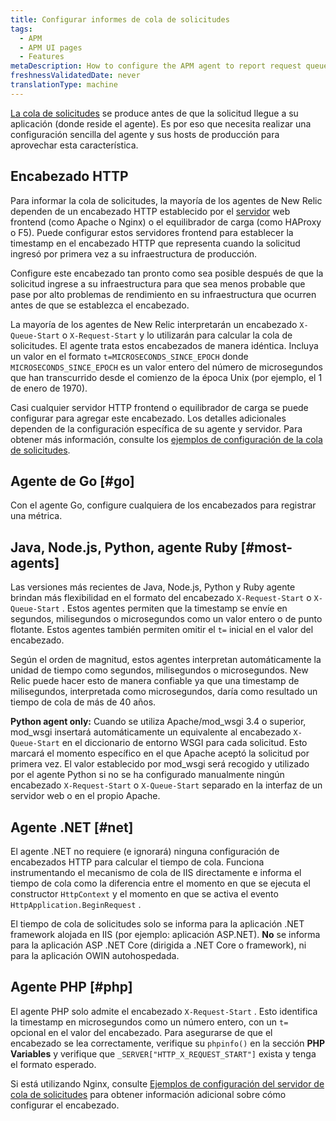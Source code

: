 ```yaml
---
title: Configurar informes de cola de solicitudes
tags:
  - APM
  - APM UI pages
  - Features
metaDescription: How to configure the APM agent to report request queue timing.
freshnessValidatedDate: never
translationType: machine
---
```


[La cola de solicitudes](/docs/apm/applications-menu/features/request-queuing-tracking-frontend-time) se produce antes de que la solicitud llegue a su aplicación (donde reside el agente). Es por eso que necesita realizar una configuración sencilla del agente y sus hosts de producción para aprovechar esta característica.

## Encabezado HTTP

Para informar la cola de solicitudes, la mayoría de los agentes de New Relic dependen de un encabezado HTTP establecido por el [servidor](/docs/features/request-queue-server-configuration-examples) web frontend (como Apache o Nginx) o el equilibrador de carga (como HAProxy o F5). Puede configurar estos servidores frontend para establecer la timestamp en el encabezado HTTP que representa cuando la solicitud ingresó por primera vez a su infraestructura de producción.

<Callout variant="tip">
  Configure este encabezado tan pronto como sea posible después de que la solicitud ingrese a su infraestructura para que sea menos probable que pase por alto problemas de rendimiento en su infraestructura que ocurren antes de que se establezca el encabezado.
</Callout>

La mayoría de los agentes de New Relic interpretarán un encabezado `X-Queue-Start` o `X-Request-Start` y lo utilizarán para calcular la cola de solicitudes. El agente trata estos encabezados de manera idéntica. Incluya un valor en el formato `t=MICROSECONDS_SINCE_EPOCH` donde `MICROSECONDS_SINCE_EPOCH` es un valor entero del número de microsegundos que han transcurrido desde el comienzo de la época Unix (por ejemplo, el 1 de enero de 1970).

Casi cualquier servidor HTTP frontend o equilibrador de carga se puede configurar para agregar este encabezado. Los detalles adicionales dependen de la configuración específica de su agente y servidor. Para obtener más información, consulte los [ejemplos de configuración de la cola de solicitudes](/docs/apm/applications-menu/features/request-queue-server-configuration-examples).

## Agente de Go [#go]

Con el agente Go, configure cualquiera de los encabezados para registrar una métrica.

## Java, Node.js, Python, agente Ruby [#most-agents]

Las versiones más recientes de Java, Node.js, Python y Ruby agente brindan más flexibilidad en el formato del encabezado `X-Request-Start` o `X-Queue-Start` . Estos agentes permiten que la timestamp se envíe en segundos, milisegundos o microsegundos como un valor entero o de punto flotante. Estos agentes también permiten omitir el `t=` inicial en el valor del encabezado.

Según el orden de magnitud, estos agentes interpretan automáticamente la unidad de tiempo como segundos, milisegundos o microsegundos. New Relic puede hacer esto de manera confiable ya que una timestamp de milisegundos, interpretada como microsegundos, daría como resultado un tiempo de cola de más de 40 años.

<DoNotTranslate>**Python agent only:**</DoNotTranslate> Cuando se utiliza Apache/mod_wsgi 3.4 o superior, mod_wsgi insertará automáticamente un equivalente al encabezado `X-Queue-Start` en el diccionario de entorno WSGI para cada solicitud. Esto marcará el momento específico en el que Apache aceptó la solicitud por primera vez. El valor establecido por mod_wsgi será recogido y utilizado por el agente Python si no se ha configurado manualmente ningún encabezado `X-Request-Start` o `X-Queue-Start` separado en la interfaz de un servidor web o en el propio Apache.

## Agente .NET [#net]

El agente .NET no requiere (e ignorará) ninguna configuración de encabezados HTTP para calcular el tiempo de cola. Funciona instrumentando el mecanismo de cola de IIS directamente e informa el tiempo de cola como la diferencia entre el momento en que se ejecuta el constructor `HttpContext` y el momento en que se activa el evento `HttpApplication.BeginRequest` .

El tiempo de cola de solicitudes solo se informa para la aplicación .NET framework alojada en IIS (por ejemplo: aplicación ASP.NET). **No** se informa para la aplicación ASP .NET Core (dirigida a .NET Core o framework), ni para la aplicación OWIN autohospedada.

## Agente PHP [#php]

El agente PHP solo admite el encabezado `X-Request-Start` . Esto identifica la timestamp en microsegundos como un número entero, con un `t=` opcional en el valor del encabezado. Para asegurarse de que el encabezado se lea correctamente, verifique su `phpinfo()` en la sección <DoNotTranslate>**PHP Variables**</DoNotTranslate> y verifique que `_SERVER["HTTP_X_REQUEST_START"]` exista y tenga el formato esperado.

Si está utilizando Nginx, consulte [Ejemplos de configuración del servidor de cola de solicitudes](/docs/apm/other-features/request-queueing/request-queue-server-configuration-examples#nginx) para obtener información adicional sobre cómo configurar el encabezado.